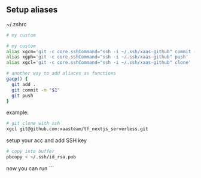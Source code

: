 ## Setup aliases

~/.zshrc
```sh
# my custom

# my custom
alias xgcm='git -c core.sshCommand="ssh -i ~/.ssh/xaas-github" commit -m '
alias xgph='git -c core.sshCommand="ssh -i ~/.ssh/xaas-github" push'
alias xgcl='git -c core.sshCommand="ssh -i ~/.ssh/xaas-github" clone'

# another way to add aliaces as functions
gacp() {
  git add .
  git commit -m "$1"
  git push
}
```

example:
```sh
# git clone with ssh
xgcl git@github.com:xaasteam/tf_nextjs_serverless.git
```

setup your acc and add SSH key
```sh
# copy into buffer
pbcopy < ~/.ssh/id_rsa.pub
```

now you can run
```

